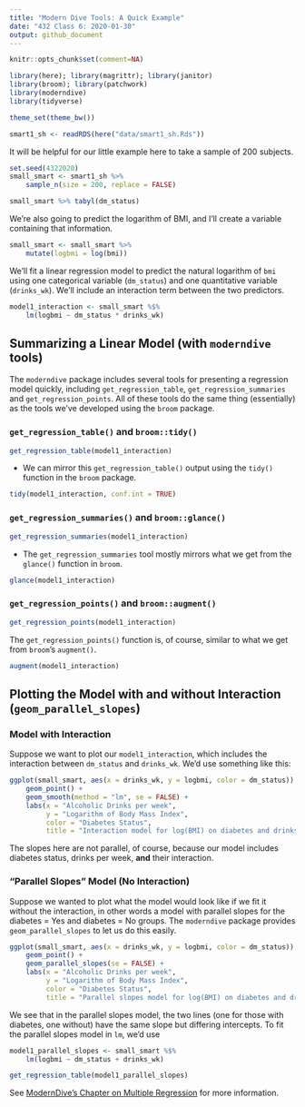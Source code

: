 ---
title: "Modern Dive Tools: A Quick Example"
date: "432 Class 6: 2020-01-30"
output: github_document
---

```{r setup, include=FALSE}
knitr::opts_chunk$set(comment=NA)
```

```{r, warning = FALSE, message = FALSE}
library(here); library(magrittr); library(janitor)
library(broom); library(patchwork)
library(moderndive)
library(tidyverse)

theme_set(theme_bw())

smart1_sh <- readRDS(here("data/smart1_sh.Rds"))
```

It will be helpful for our little example here to take a sample of 200 subjects.

```{r}
set.seed(4322020)
small_smart <- smart1_sh %>% 
    sample_n(size = 200, replace = FALSE)

small_smart %>% tabyl(dm_status)
```

We're also going to predict the logarithm of BMI, and I'll create a variable containing that information.

```{r}
small_smart <- small_smart %>%
    mutate(logbmi = log(bmi))
```

We'll fit a linear regression model to predict the natural logarithm of `bmi` using one categorical variable (`dm_status`) and one quantitative variable (`drinks_wk`). We'll include an interaction term between the two predictors.

```{r}
model1_interaction <- small_smart %$%
    lm(logbmi ~ dm_status * drinks_wk)
```

## Summarizing a Linear Model (with `moderndive` tools)

The `moderndive` package includes several tools for presenting a regression model quickly, including `get_regression_table`, `get_regression_summaries` and `get_regression_points`. All of these tools do the same thing (essentially) as the tools we've developed using the `broom` package.

### `get_regression_table()` and `broom::tidy()`

```{r}
get_regression_table(model1_interaction)
```

- We can mirror this `get_regression_table()` output using the `tidy()` function in the `broom` package.

```{r}
tidy(model1_interaction, conf.int = TRUE)
```

### `get_regression_summaries()` and `broom::glance()`

```{r}
get_regression_summaries(model1_interaction)
```

- The `get_regression_summaries` tool mostly mirrors what we get from the `glance()` function in `broom`.

```{r}
glance(model1_interaction)
```

### `get_regression_points()` and `broom::augment()`

```{r}
get_regression_points(model1_interaction)
```

The `get_regression_points()` function is, of course, similar to what we get from `broom`'s `augment()`.

```{r}
augment(model1_interaction)
```

## Plotting the Model with and without Interaction (`geom_parallel_slopes`)

### Model with Interaction

Suppose we want to plot our `model1_interaction`, which includes the interaction between `dm_status` and `drinks_wk`. We'd use something like this:

```{r}
ggplot(small_smart, aes(x = drinks_wk, y = logbmi, color = dm_status)) + 
    geom_point() +
    geom_smooth(method = "lm", se = FALSE) +
    labs(x = "Alcoholic Drinks per week", 
         y = "Logarithm of Body Mass Index",
         color = "Diabetes Status",
         title = "Interaction model for log(BMI) on diabetes and drinks per week") 
```

The slopes here are not parallel, of course, because our model includes diabetes status, drinks per week, **and** their interaction.

### "Parallel Slopes" Model (No Interaction)

Suppose we wanted to plot what the model would look like if we fit it without the interaction, in other words a model with parallel slopes for the diabetes = Yes and diabetes = No groups. The `moderndive` package provides `geom_parallel_slopes` to let us do this easily.

```{r}
ggplot(small_smart, aes(x = drinks_wk, y = logbmi, color = dm_status)) + 
    geom_point() +
    geom_parallel_slopes(se = FALSE) +
    labs(x = "Alcoholic Drinks per week", 
         y = "Logarithm of Body Mass Index",
         color = "Diabetes Status",
         title = "Parallel slopes model for log(BMI) on diabetes and drinks per week") 
```

We see that in the parallel slopes model, the two lines (one for those with diabetes, one without) have the same slope but differing intercepts. To fit the parallel slopes model in `lm`, we'd use

```{r}
model1_parallel_slopes <- small_smart %$%
    lm(logbmi ~ dm_status + drinks_wk)

get_regression_table(model1_parallel_slopes)
```

See [ModernDive's Chapter on Multiple Regression](https://moderndive.com/6-multiple-regression.html) for more information.
